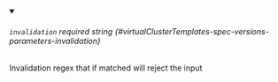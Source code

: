 
<details className="config-field" data-expandable="false" open>
<summary>

###### `invalidation` <span className="config-field-required" data-required="false">required</span> <span className="config-field-type">string</span> <span className="config-field-default"></span> <span className="config-field-enum"></span> {#virtualClusterTemplates-spec-versions-parameters-invalidation}

Invalidation regex that if matched will reject the input

</summary>



</details>
